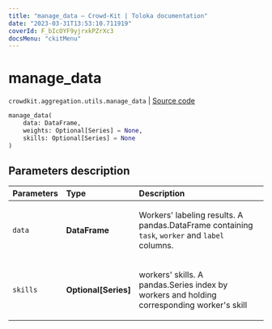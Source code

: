 ```yaml
---
title: "manage_data — Crowd-Kit | Toloka documentation"
date: "2023-03-31T13:53:10.711919"
coverId: F_bIcOYF9yjrxkPZrXc3
docsMenu: "ckitMenu"
---
```


# manage_data

`crowdkit.aggregation.utils.manage_data` | [Source code](https://github.com/Toloka/crowd-kit/blob/v1.2.1/crowdkit/aggregation/utils.py#L105)

```python
manage_data(
    data: DataFrame,
    weights: Optional[Series] = None,
    skills: Optional[Series] = None
)
```

## Parameters description

| Parameters | Type | Description |
| :----------| :----| :-----------|
`data`|**DataFrame**|<p>Workers' labeling results. A pandas.DataFrame containing `task`, `worker` and `label` columns.</p>
`skills`|**Optional\[Series\]**|<p>workers' skills. A pandas.Series index by workers and holding corresponding worker's skill</p>